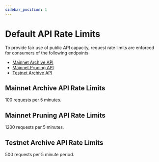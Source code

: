 ```yaml
---
sidebar_position: 1
---
```


# Default API Rate Limits

To provide fair use of public API capacity, request rate limits are enforced for consumers of the following endpoints

- [Mainnet Archive API](./endpoints)
- [Mainnet Pruning API](./endpoints)
- [Testnet Archive API](./endpoints)

## Mainnet Archive API Rate Limits

100 requests per 5 minutes.

## Mainnet Pruning API Rate Limits

1200 requests per 5 minutes.

## Testnet Archive API Rate Limits

500 requests per 5 minute period.
